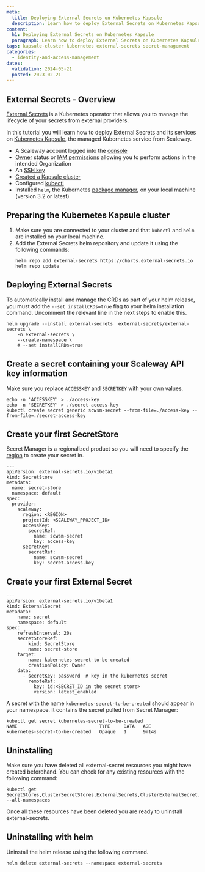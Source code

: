 ```yaml
---
meta:
  title: Deploying External Secrets on Kubernetes Kapsule
  description: Learn how to deploy External Secrets on Kubernetes Kapsule, seamlessly integrating with Scaleway Secret Manager for secure secret management.
content:
  h1: Deploying External Secrets on Kubernetes Kapsule
  paragraph: Learn how to deploy External Secrets on Kubernetes Kapsule, seamlessly integrating with Scaleway Secret Manager for secure secret management.
tags: kapsule-cluster kubernetes external-secrets secret-management
categories:
  - identity-and-access-management
dates:
  validation: 2024-05-21
  posted: 2023-02-21
---
```


## External Secrets - Overview

[External Secrets](https://external-secrets.io/) is a Kubernetes operator that allows you to manage the lifecycle of your secrets from external providers.

In this tutorial you will learn how to deploy External Secrets and its services on [Kubernetes Kapsule](/containers/kubernetes/concepts/#kubernetes-kapsule), the managed Kubernetes service from Scaleway.

<Macro id="requirements" />

- A Scaleway account logged into the [console](https://console.scaleway.com/)
- [Owner](/identity-and-access-management/iam/concepts/#owner) status or [IAM permissions](/identity-and-access-management/iam/concepts/#permission) allowing you to perform actions in the intended Organization
- An [SSH key](/identity-and-access-management/organizations-and-projects/how-to/create-ssh-key/)
- [Created a Kapsule cluster](/containers/kubernetes/how-to/create-cluster/)
- Configured [kubectl](/containers/kubernetes/how-to/connect-cluster-kubectl/)
- Installed `helm`, the Kubernetes [package manager](https://helm.sh/), on your local machine (version 3.2 or latest)

## Preparing the Kubernetes Kapsule cluster

1. Make sure you are connected to your cluster and that `kubectl` and `helm` are installed on your local machine.
2. Add the External Secrets helm repository and update it using the following commands:
    ```
    helm repo add external-secrets https://charts.external-secrets.io
    helm repo update
    ```

## Deploying External Secrets

To automatically install and manage the CRDs as part of your helm release, you must add the `--set installCRDs=true` flag to your helm installation command.
Uncomment the relevant line in the next steps to enable this.
```
helm upgrade --install external-secrets  external-secrets/external-secrets \
    -n external-secrets \
    --create-namespace \
    # --set installCRDs=true
```

## Create a secret containing your Scaleway API key information

Make sure you replace `ACCESSKEY` and `SECRETKEY` with your own values.

```
echo -n 'ACCESSKEY' > ./access-key
echo -n 'SECRETKEY' > ./secret-access-key
kubectl create secret generic scwsm-secret --from-file=./access-key --from-file=./secret-access-key
```
## Create your first SecretStore

Secret Manager is a regionalized product so you will need to specify the [region](/identity-and-access-management/secret-manager/concepts/#region) to create your secret in.

```
---
apiVersion: external-secrets.io/v1beta1
kind: SecretStore
metadata:
  name: secret-store
  namespace: default
spec:
  provider:
    scaleway:
      region: <REGION>
      projectId: <SCALEWAY_PROJECT_ID>
      accessKey:
        secretRef:
          name: scwsm-secret
          key: access-key
      secretKey:
        secretRef:
          name: scwsm-secret
          key: secret-access-key
```

## Create your first External Secret

```
---
apiVersion: external-secrets.io/v1beta1
kind: ExternalSecret
metadata:
    name: secret
    namespace: default
spec:
    refreshInterval: 20s
    secretStoreRef:
        kind: SecretStore
        name: secret-store
    target:
        name: kubernetes-secret-to-be-created
        creationPolicy: Owner
    data:
      - secretKey: password  # key in the kubernetes secret
        remoteRef:
          key: id:<SECRET_ID in the secret store>
          version: latest_enabled
```

A secret with the name `kubernetes-secret-to-be-created` should appear in your namespace. It contains the secret pulled from Secret Manager:

```
kubectl get secret kubernetes-secret-to-be-created
NAME                              TYPE     DATA   AGE
kubernetes-secret-to-be-created   Opaque   1      9m14s
```

## Uninstalling

Make sure you have deleted all external-secret resources you might have created beforehand. You can check for any existing resources with the following command:

```
kubectl get SecretStores,ClusterSecretStores,ExternalSecrets,ClusterExternalSecret,PushSecret --all-namespaces
```

Once all these resources have been deleted you are ready to uninstall external-secrets.

## Uninstalling with helm

Uninstall the helm release using the following command.

```
helm delete external-secrets --namespace external-secrets
```